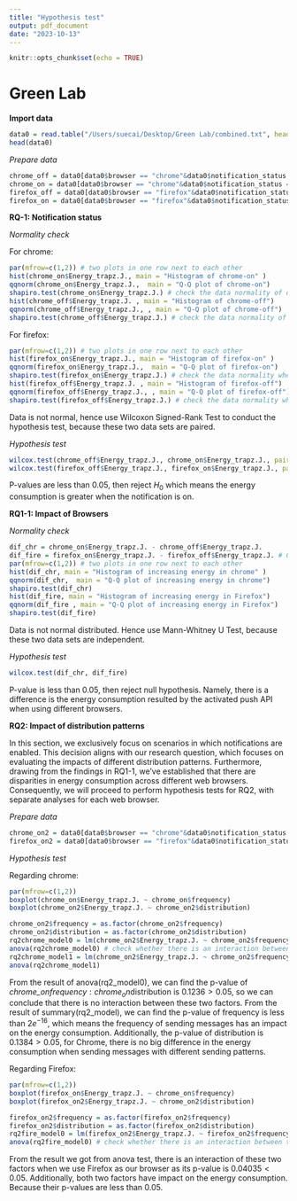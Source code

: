 ```yaml
---
title: "Hypothesis test"
output: pdf_document
date: "2023-10-13"
---
```


```r
knitr::opts_chunk$set(echo = TRUE)
```

# Green Lab


**Import data**

```r
data0 = read.table("/Users/suecai/Desktop/Green Lab/combined.txt", header = TRUE)
head(data0)
```
*Prepare data*

```r
chrome_off = data0[data0$browser == "chrome"&data0$notification_status == "off",]
chrome_on = data0[data0$browser == "chrome"&data0$notification_status == "on",]
firefox_off = data0[data0$browser == "firefox"&data0$notification_status == "off",]
firefox_on = data0[data0$browser == "firefox"&data0$notification_status == "on",]
```

**RQ-1: Notification status**

*Normality check*

For chrome:

```r
par(mfrow=c(1,2)) # two plots in one row next to each other
hist(chrome_on$Energy_trapz.J., main = "Histogram of chrome-on" )
qqnorm(chrome_on$Energy_trapz.J.,  main = "Q-Q plot of chrome-on")
shapiro.test(chrome_on$Energy_trapz.J.) # check the data normality of differences of notification on 
hist(chrome_off$Energy_trapz.J. , main = "Histogram of chrome-off")
qqnorm(chrome_off$Energy_trapz.J., , main = "Q-Q plot of chrome-off")
shapiro.test(chrome_off$Energy_trapz.J.) # check the data normality of differences of notification on 
```

For firefox:

```r
par(mfrow=c(1,2)) # two plots in one row next to each other
hist(firefox_on$Energy_trapz.J., main = "Histogram of firefox-on" )
qqnorm(firefox_on$Energy_trapz.J.,  main = "Q-Q plot of firefox-on")
shapiro.test(firefox_on$Energy_trapz.J.) # check the data normality when notification is on under Firefox
hist(firefox_off$Energy_trapz.J. , main = "Histogram of firefox-off")
qqnorm(firefox_off$Energy_trapz.J., , main = "Q-Q plot of firefox-off")
shapiro.test(firefox_off$Energy_trapz.J.) # check the data normality when notification off under Firefox
```

Data is not normal, hence use Wilcoxon Signed-Rank Test to conduct the hypothesis test, because these two data sets are paired.

*Hypothesis test*

```r
wilcox.test(chrome_off$Energy_trapz.J., chrome_on$Energy_trapz.J., paired = TRUE, alternative = "less") # chrome
wilcox.test(firefox_off$Energy_trapz.J., firefox_on$Energy_trapz.J., paired = TRUE, alternative = "less") # Firefox
```

P-values are less than $0.05$, then reject $H_0$ which means the energy consumption is greater when the notification is on.

**RQ1-1: Impact of Browsers**

*Normality check*

```r
dif_chr = chrome_on$Energy_trapz.J. - chrome_off$Energy_trapz.J. 
dif_fire = firefox_on$Energy_trapz.J. - firefox_off$Energy_trapz.J. # Calculation of the increase in energy consumption due to switching on notifications
par(mfrow=c(1,2)) # two plots in one row next to each other
hist(dif_chr, main = "Histogram of increasing energy in chrome" )
qqnorm(dif_chr,  main = "Q-Q plot of increasing energy in chrome")
shapiro.test(dif_chr) 
hist(dif_fire, main = "Histogram of increasing energy in Firefox")
qqnorm(dif_fire , main = "Q-Q plot of increasing energy in Firefox")
shapiro.test(dif_fire) 
```

Data is not normal distributed. Hence use Mann-Whitney U Test, because these two data sets are independent.

*Hypothesis test*

```r
wilcox.test(dif_chr, dif_fire)
```

P-value is less than $0.05$, then reject null hypothesis. Namely, there is a difference is the energy consumption resulted by the activated push API when using different browsers.

**RQ2: Impact of distribution patterns**

In this section, we exclusively focus on scenarios in which notifications are enabled. This decision aligns with our research question, which focuses on evaluating the impacts of different distribution patterns. Furthermore, drawing from the findings in RQ1-1, we've established that there are disparities in energy consumption across different web browsers. Consequently, we will proceed to perform hypothesis tests for RQ2, with separate analyses for each web browser.

*Prepare data*

```r
chrome_on2 = data0[data0$browser == "chrome"&data0$notification_status == "on"&data0$frequency != "idle",]
firefox_on2 = data0[data0$browser == "firefox"&data0$notification_status == "on"&data0$frequency != "idle",]
```

*Hypothesis test*

Regarding chrome:

```r
par(mfrow=c(1,2))
boxplot(chrome_on$Energy_trapz.J. ~ chrome_on$frequency)
boxplot(chrome_on2$Energy_trapz.J. ~ chrome_on2$distribution)
```

```r
chrome_on2$frequency = as.factor(chrome_on2$frequency)
chrome_on2$distribution = as.factor(chrome_on2$distribution)
rq2chrome_model0 = lm(chrome_on2$Energy_trapz.J. ~ chrome_on2$frequency * chrome_on2$distribution)
anova(rq2chrome_model0) # check whether there is an interaction between two factors
rq2chrome_model1 = lm(chrome_on2$Energy_trapz.J. ~ chrome_on2$frequency + chrome_on2$distribution)
anova(rq2chrome_model1)
```

From the result of anova(rq2_model0), we can find the p-value of *chrome_on*$frequency:chrome_on$distribution is $0.1236 > 0.05$, so we can conclude that there is no interaction between these two factors. From the result of summary(rq2_model), we can find the p-value of frequency is less than $2e^{-16}$, which means the frequency of sending messages has an impact on the energy consumption. Additionally, the p-value of distribution is $0.1384 > 0.05$, for Chrome, there is no big difference in the energy consumption when sending messages with different sending patterns.

Regarding Firefox:

```r
par(mfrow=c(1,2))
boxplot(firefox_on$Energy_trapz.J. ~ chrome_on$frequency)
boxplot(firefox_on2$Energy_trapz.J. ~ chrome_on2$distribution)
```

```r
firefox_on2$frequency = as.factor(firefox_on2$frequency)
firefox_on2$distribution = as.factor(firefox_on2$distribution)
rq2fire_model0 = lm(firefox_on2$Energy_trapz.J. ~ firefox_on2$frequency * firefox_on2$distribution)
anova(rq2fire_model0) # check whether there is an interaction between two factors
```

From the result we got from anova test, there is an interaction of these two factors when we use Firefox as our browser as its p-value is $0.04035 < 0.05$. Additionally, both two factors have impact on the energy consumption. Because their p-values are less than $0.05$.
